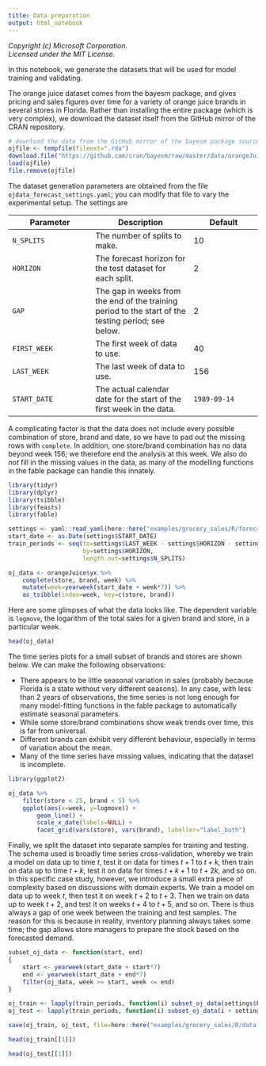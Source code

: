 ```yaml
---
title: Data preparation
output: html_notebook
---
```


_Copyright (c) Microsoft Corporation._<br/>
_Licensed under the MIT License._ 

In this notebook, we generate the datasets that will be used for model training and validating. 

The orange juice dataset comes from the bayesm package, and gives pricing and sales figures over time for a variety of orange juice brands in several stores in Florida. Rather than installing the entire package (which is very complex), we download the dataset itself from the GitHub mirror of the CRAN repository.

```r
# download the data from the GitHub mirror of the bayesm package source
ojfile <- tempfile(fileext=".rda")
download.file("https://github.com/cran/bayesm/raw/master/data/orangeJuice.rda", ojfile)
load(ojfile)
file.remove(ojfile)
```

The dataset generation parameters are obtained from the file `ojdata_forecast_settings.yaml`; you can modify that file to vary the experimental setup. The settings are

| Parameter | Description | Default | 
|-----------|-------------|---------|
| `N_SPLITS` | The number of splits to make. | 10 |
| `HORIZON` | The forecast horizon for the test dataset for each split. | 2 |
| `GAP` | The gap in weeks from the end of the training period to the start of the testing period; see below. | 2 |
| `FIRST_WEEK` | The first week of data to use. | 40 |
| `LAST_WEEK` | The last week of data to use. | 156 |
| `START_DATE` | The actual calendar date for the start of the first week in the data. | `1989-09-14` |

A complicating factor is that the data does not include every possible combination of store, brand and date, so we have to pad out the missing rows with `complete`. In addition, one store/brand combination has no data beyond week 156; we therefore end the analysis at this week. We also do _not_ fill in the missing values in the data, as many of the modelling functions in the fable package can handle this innately.

```r
library(tidyr)
library(dplyr)
library(tsibble)
library(feasts)
library(fable)

settings <- yaml::read_yaml(here::here("examples/grocery_sales/R/forecast_settings.yaml"))
start_date <- as.Date(settings$START_DATE)
train_periods <- seq(to=settings$LAST_WEEK - settings$HORIZON - settings$GAP + 1,
                     by=settings$HORIZON,
                     length.out=settings$N_SPLITS)

oj_data <- orangeJuice$yx %>%
    complete(store, brand, week) %>%
    mutate(week=yearweek(start_date + week*7)) %>%
    as_tsibble(index=week, key=c(store, brand))
```

Here are some glimpses of what the data looks like. The dependent variable is `logmove`, the logarithm of the total sales for a given brand and store, in a particular week.

```r
head(oj_data)
```

The time series plots for a small subset of brands and stores are shown below. We can make the following observations:

- There appears to be little seasonal variation in sales (probably because Florida is a state without very different seasons). In any case, with less than 2 years of observations, the time series is not long enough for many model-fitting functions in the fable package to automatically estimate seasonal parameters.
- While some store/brand combinations show weak trends over time, this is far from universal.
- Different brands can exhibit very different behaviour, especially in terms of variation about the mean.
- Many of the time series have missing values, indicating that the dataset is incomplete.


```r
library(ggplot2)

oj_data %>%
    filter(store < 25, brand < 5) %>%
    ggplot(aes(x=week, y=logmove)) +
        geom_line() +
        scale_x_date(labels=NULL) +
        facet_grid(vars(store), vars(brand), labeller="label_both")
```

Finally, we split the dataset into separate samples for training and testing. The schema used is broadly time series cross-validation, whereby we train a model on data up to time $t$, test it on data for times $t+1$ to $t+k$, then train on data up to time $t+k$, test it on data for times $t+k+1$ to $t+2k$, and so on. In this specific case study, however, we introduce a small extra piece of complexity based on discussions with domain experts. We train a model on data up to week $t$, then test it on week $t+2$ to $t+3$. Then we train on data up to week $t+2$, and test it on weeks $t+4$ to $t+5$, and so on. There is thus always a gap of one week between the training and test samples. The reason for this is because in reality, inventory planning always takes some time; the gap allows store managers to prepare the stock based on the forecasted demand.

```r
subset_oj_data <- function(start, end)
{
    start <- yearweek(start_date + start*7)
    end <- yearweek(start_date + end*7)
    filter(oj_data, week >= start, week <= end)
}

oj_train <- lapply(train_periods, function(i) subset_oj_data(settings$FIRST_WEEK, i))
oj_test <- lapply(train_periods, function(i) subset_oj_data(i + settings$GAP, i + settings$GAP + settings$HORIZON - 1))

save(oj_train, oj_test, file=here::here("examples/grocery_sales/R/data.Rdata"))

head(oj_train[[1]])

head(oj_test[[1]])
```
